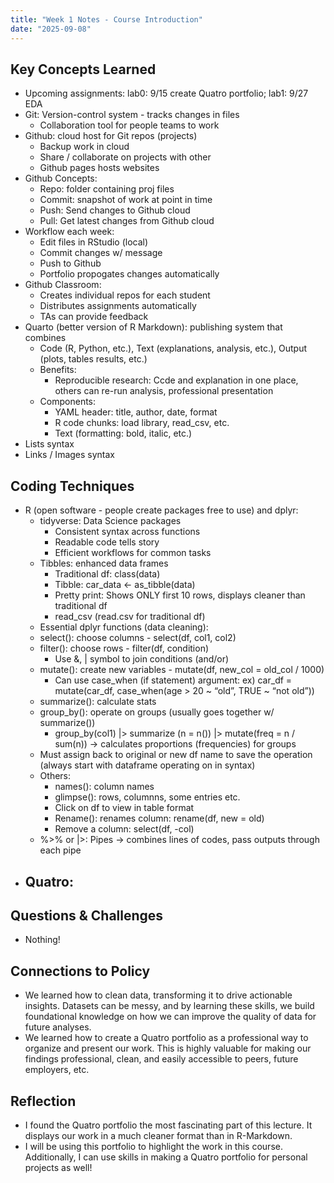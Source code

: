 ```yaml
---
title: "Week 1 Notes - Course Introduction"
date: "2025-09-08"
---
```


## Key Concepts Learned
- Upcoming assignments: lab0: 9/15 create Quatro portfolio; lab1: 9/27 EDA
- Git: Version-control system - tracks changes in files
  - Collaboration tool for people teams to work
- Github: cloud host for Git repos (projects)
  - Backup work in cloud
  - Share / collaborate on projects with other 
  - Github pages hosts websites
- Github Concepts:
  - Repo: folder containing proj files
  - Commit: snapshot of work at point in time
  - Push: Send changes to Github cloud
  - Pull: Get latest changes from Github cloud
- Workflow each week:
  - Edit files in RStudio (local)
  - Commit changes w/ message
  - Push to Github
  - Portfolio propogates changes automatically
- Github Classroom:
  - Creates individual repos for each student
  - Distributes assignments automatically
  - TAs can provide feedback
- Quarto (better version of R Markdown): publishing system that combines
  - Code (R, Python, etc.), Text (explanations, analysis, etc.), Output (plots, tables results, etc.)
  - Benefits:
    - Reproducible research: Ccde and explanation in one place, others can re-run analysis, professional presentation
  - Components:
    - YAML header: title, author, date, format
    - R code chunks: load library, read_csv, etc.
    - Text (formatting: bold, italic, etc.)
- Lists syntax
- Links / Images syntax


## Coding Techniques
- R (open software - people create packages free to use) and dplyr:
  - tidyverse: Data Science packages
    - Consistent syntax across functions
    - Readable code tells story
    - Efficient workflows for common tasks
  - Tibbles: enhanced data frames
    - Traditional df: class(data)
    - Tibble: car_data <- as_tibble(data)
    - Pretty print: Shows ONLY first 10 rows, displays cleaner than traditional df
    - read_csv (read.csv for traditional df)
  -  Essential dplyr functions (data cleaning):
    - select(): choose columns - select(df, col1, col2)
    - filter(): choose rows - filter(df, condition)
      - Use &, | symbol to join conditions (and/or)
    - mutate(): create new variables - mutate(df, new_col = old_col / 1000)
      - Can use case_when (if statement) argument: ex) car_df = mutate(car_df, case_when(age > 20 ~ "old", TRUE ~ "not old"))
    - summarize(): calculate stats
    - group_by(): operate on groups (usually goes together w/ summarize())
      - group_by(col1) |> summarize (n = n()) |> mutate(freq = n / sum(n)) -> calculates proportions (frequencies) for groups
    - Must assign back to original or new df name to save the operation (always start with dataframe operating on in syntax)
    - Others: 
      - names(): column names
      - glimpse(): rows, columnns, some entries etc.
      - Click on df to view in table format
      - Rename(): renames column: rename(df, new = old)
      - Remove a column: select(df, -col)
    - %>% or |>: Pipes -> combines lines of codes, pass outputs through each pipe
- Quatro:
  - 

## Questions & Challenges
- Nothing!

## Connections to Policy
- We learned how to clean data, transforming it to drive actionable insights. Datasets can be messy, and by learning these skills, we build foundational knowledge on how we can improve the quality of data for future analyses.
- We learned how to create a Quatro portfolio as a professional way to organize and present our work. This is highly valuable for making our findings professional, clean, and easily accessible to peers, future employers, etc.

## Reflection
- I found the Quatro portfolio the most fascinating part of this lecture. It displays our work in a much cleaner format than in R-Markdown.
- I will be using this portfolio to highlight the work in this course. Additionally, I can use skills in making a Quatro portfolio for personal projects as well!
